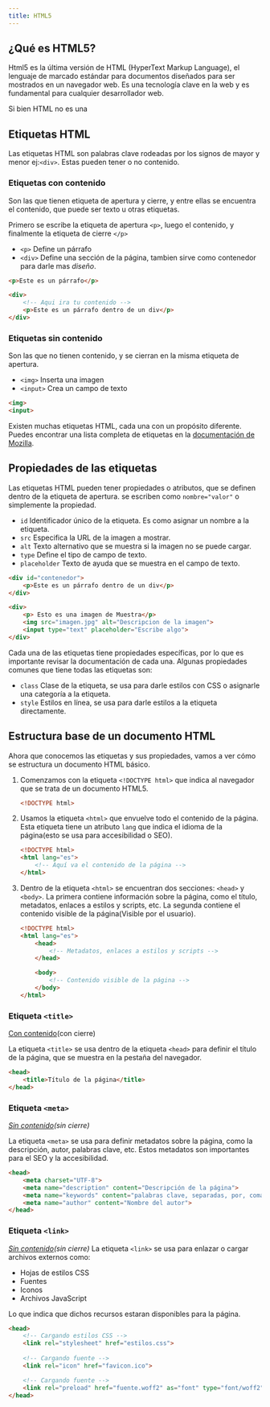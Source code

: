 ```yaml
---
title: HTML5
---
```



## ¿Qué es HTML5?
Html5 es la última versión de HTML (HyperText Markup Language), el lenguaje de marcado estándar para documentos diseñados para ser mostrados en un navegador web. Es una tecnología clave en la web y es fundamental para cualquier desarrollador web.

Si bien HTML no es una 

## Etiquetas HTML
Las etiquetas HTML son palabras clave rodeadas por los signos de mayor y menor ej:`<div>`. Estas pueden tener o no contenido.

### Etiquetas con contenido
Son las que tienen etiqueta de apertura y cierre, y entre ellas se encuentra el contenido, que puede ser texto u otras etiquetas.

Primero se escribe la etiqueta de apertura `<p>`, luego el contenido, y finalmente la etiqueta de cierre `</p>`

- `<p>` Define un párrafo
- `<div>` Define una sección de la página, tambien sirve como contenedor para darle mas _diseño_.
```html
<p>Este es un párrafo</p>

<div>
    <!-- Aqui ira tu contenido -->
    <p>Este es un párrafo dentro de un div</p>
</div>
```

### Etiquetas sin contenido
Son las que no tienen contenido, y se cierran en la misma etiqueta de apertura.

- `<img>` Inserta una imagen
- `<input>` Crea un campo de texto
```html
<img>
<input>
```

Existen muchas etiquetas HTML, cada una con un propósito diferente. Puedes encontrar una lista completa de etiquetas en la [documentación de Mozilla](https://developer.mozilla.org/es/docs/Web/HTML/Elemento).


## Propiedades de las etiquetas
Las etiquetas HTML pueden tener propiedades o atributos, que se definen dentro de la etiqueta de apertura. se escriben como `nombre="valor"` o simplemente la propiedad.

- `id` Identificador único de la etiqueta. Es como asignar un nombre a la etiqueta.
- `src` Especifica la URL de la imagen a mostrar.
- `alt` Texto alternativo que se muestra si la imagen no se puede cargar.
- `type` Define el tipo de campo de texto.
- `placeholder` Texto de ayuda que se muestra en el campo de texto.
```html "id="contenedor"" "src="imagen.jpg"" "alt="Descripcion de la imagen"" "type="text"" "placeholder="Escribe algo""
<div id="contenedor">
    <p>Este es un párrafo dentro de un div</p>
</div>

<div>
    <p> Esto es una imagen de Muestra</p>
    <img src="imagen.jpg" alt="Descripcion de la imagen">
    <input type="text" placeholder="Escribe algo">
</div>
```

Cada una de las etiquetas tiene propiedades específicas, por lo que es importante revisar la documentación de cada una.
Algunas propiedades comunes que tiene todas las etiquetas son:
- `class` Clase de la etiqueta, se usa para darle estilos con CSS o asignarle una categoría a la etiqueta.
- `style` Estilos en línea, se usa para darle estilos a la etiqueta directamente.


## Estructura base de un documento HTML

Ahora que conocemos las etiquetas y sus propiedades, vamos a ver cómo se estructura un documento HTML básico.


<Steps>


1. Comenzamos con la etiqueta `<!DOCTYPE html>` que indica al navegador que se trata de un documento HTML5.

    ```html 
    <!DOCTYPE html>
    ```

2. Usamos la etiqueta `<html>` que envuelve todo el contenido de la página. Esta etiqueta tiene un atributo `lang` que indica el idioma de la página(esto se usa para accesibilidad o SEO).

    ```html {2-4} "lang="es""
    <!DOCTYPE html>
    <html lang="es">
        <!-- Aquí va el contenido de la página -->
    </html>
    ```

3. Dentro de la etiqueta `<html>` se encuentran dos secciones: `<head>` y `<body>`. La primera contiene información sobre la página, como el título, metadatos, enlaces a estilos y scripts, etc. La segunda contiene el contenido visible de la página(Visible por el usuario).

    ```html {3-5, 7-9}
    <!DOCTYPE html>
    <html lang="es">
        <head>
            <!-- Metadatos, enlaces a estilos y scripts -->
        </head>

        <body>
            <!-- Contenido visible de la página -->
        </body>
    </html>
    ```
</Steps>

### Etiqueta `<title>`
[Con contenido](/guides/02-html/#etiquetas-con-contenido)(con cierre)

La etiqueta `<title>` se usa dentro de la etiqueta `<head>` para definir el título de la página, que se muestra en la pestaña del navegador.

```html ins={2}
<head>
    <title>Título de la página</title>
</head>
```

### Etiqueta `<meta>`
*[Sin contenido](/guides/02-html/#etiquetas-sin-contenido)(sin cierre)*

La etiqueta `<meta>` se usa para definir metadatos sobre la página, como la descripción, autor, palabras clave, etc. Estos metadatos son importantes para el SEO y la accesibilidad.

```html ins={2-5}
<head>
    <meta charset="UTF-8">
    <meta name="description" content="Descripción de la página">
    <meta name="keywords" content="palabras clave, separadas, por, comas">
    <meta name="author" content="Nombre del autor">
</head>
```

### Etiqueta `<link>`
*[Sin contenido](/guides/02-html/#etiquetas-sin-contenido)(sin cierre)*
La etiqueta `<link>` se usa para enlazar o cargar archivos externos como:
- Hojas de estilos CSS
- Fuentes
- Iconos
- Archivos JavaScript

Lo que indica que dichos recursos estaran disponibles para la página.
```html 
<head>
    <!-- Cargando estilos CSS -->  
    <link rel="stylesheet" href="estilos.css">
    
    <!-- Cargando fuente -->
    <link rel="icon" href="favicon.ico">

    <!-- Cargando fuente -->
    <link rel="preload" href="fuente.woff2" as="font" type="font/woff2">
</head>
```


